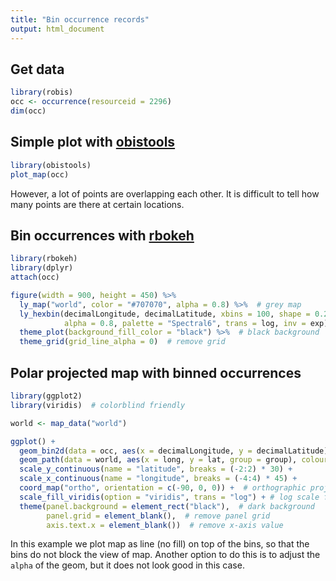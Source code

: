 ```yaml
---
title: "Bin occurrence records"
output: html_document
---
```


## Get data

```r
library(robis)
occ <- occurrence(resourceid = 2296)
dim(occ)
```

## Simple plot with [obistools](https://github.com/iobis/obistools)

```r
library(obistools)
plot_map(occ)
```

However, a lot of points are overlapping each other. It is difficult to tell how many points are there at certain locations.

## Bin occurrences with [rbokeh](http://hafen.github.io/rbokeh/)

```r
library(rbokeh)
library(dplyr)
attach(occ)

figure(width = 900, height = 450) %>%
  ly_map("world", color = "#707070", alpha = 0.8) %>%  # grey map
  ly_hexbin(decimalLongitude, decimalLatitude, xbins = 100, shape = 0.2,
            alpha = 0.8, palette = "Spectral6", trans = log, inv = exp) %>% # log count  
  theme_plot(background_fill_color = "black") %>%  # black background
  theme_grid(grid_line_alpha = 0)  # remove grid

```

## Polar projected map with binned occurrences
```r
library(ggplot2)
library(viridis)  # colorblind friendly 

world <- map_data("world")

ggplot() + 
  geom_bin2d(data = occ, aes(x = decimalLongitude, y = decimalLatitude), bins = 100) +  # bin data
  geom_path(data = world, aes(x = long, y = lat, group = group), colour = "#c0c0c0") +  # map
  scale_y_continuous(name = "latitude", breaks = (-2:2) * 30) + 
  scale_x_continuous(name = "longitude", breaks = (-4:4) * 45) + 
  coord_map("ortho", orientation = c(-90, 0, 0)) +  # orthographic projection from South Pole
  scale_fill_viridis(option = "viridis", trans = "log") + # log scale for bin count
  theme(panel.background = element_rect("black"),  # dark background
        panel.grid = element_blank(),  # remove panel grid
        axis.text.x = element_blank())  # remove x-axis value

```

In this example we plot map as line (no fill) on top of the bins, so that the bins do not block the view of map. Another option to do this is to adjust the `alpha` of the geom, but it does not look good in this case.
